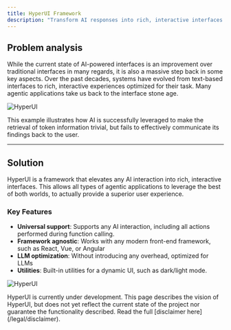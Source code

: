 ```yaml
---
title: HyperUI Framework
description: "Transform AI responses into rich, interactive interfaces with the standardized and optimized HyperUI framework."
---
```


## Problem analysis
While the current state of AI-powered interfaces is an improvement over traditional interfaces in many regards, it is also a massive step back in some key aspects. Over the past decades, systems have evolved from text-based interfaces to rich, interactive experiences optimized for their task. Many agentic applications take us back to the interface stone age.

<img
  className="block"
  src="/images/hyperui_problem.png"
  alt="HyperUI"
/>

This example illustrates how AI is successfully leveraged to make the retrieval of token information trivial, but fails to effectively communicate its findings back to the user.

---

## Solution
HyperUI is a framework that elevates any AI interaction into rich, interactive interfaces. This allows all types of agentic applications to leverage the best of both worlds, to actually provide a superior user experience.

### Key Features
- **Universal support**: Supports any AI interaction, including all actions performed during function calling.
- **Framework agnostic**: Works with any modern front-end framework, such as React, Vue, or Angular
- **LLM optimization**: Without introducing any overhead, optimized for LLMs
- **Utilities**: Built-in utilities for a dynamic UI, such as dark/light mode.

<img
  className="block"
  src="/images/hyperui_solution.png"
  alt="HyperUI"
/>

<Warning>
HyperUI is currently under development. This page describes the vision of HyperUI, but does not yet reflect the current state of the project nor guarantee the functionality described. Read the full [disclaimer here](/legal/disclaimer).
</Warning>